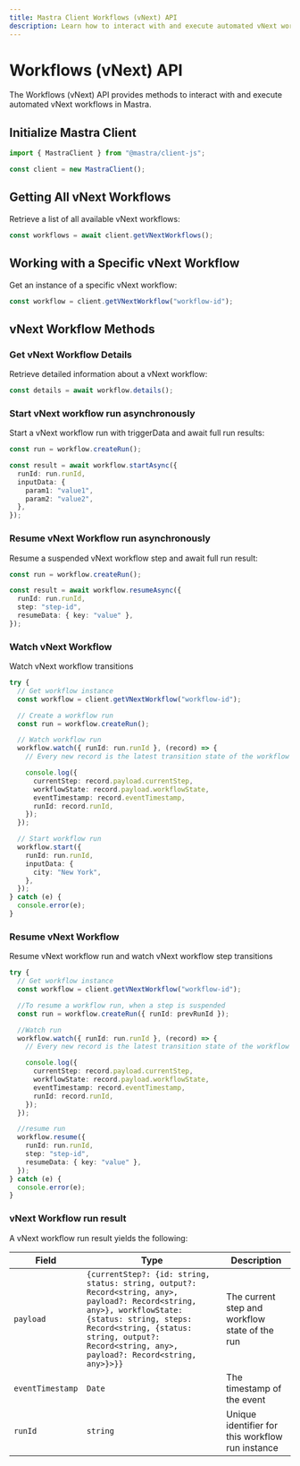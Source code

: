 ```yaml
---
title: Mastra Client Workflows (vNext) API
description: Learn how to interact with and execute automated vNext workflows in Mastra using the client-js SDK.
---
```


# Workflows (vNext) API

The Workflows (vNext) API provides methods to interact with and execute automated vNext workflows in Mastra.

## Initialize Mastra Client

```typescript
import { MastraClient } from "@mastra/client-js";

const client = new MastraClient();
```

## Getting All vNext Workflows

Retrieve a list of all available vNext workflows:

```typescript
const workflows = await client.getVNextWorkflows();
```

## Working with a Specific vNext Workflow

Get an instance of a specific vNext workflow:

```typescript
const workflow = client.getVNextWorkflow("workflow-id");
```

## vNext Workflow Methods

### Get vNext Workflow Details

Retrieve detailed information about a vNext workflow:

```typescript
const details = await workflow.details();
```

### Start vNext workflow run asynchronously

Start a vNext workflow run with triggerData and await full run results:

```typescript
const run = workflow.createRun();

const result = await workflow.startAsync({
  runId: run.runId,
  inputData: {
    param1: "value1",
    param2: "value2",
  },
});
```

### Resume vNext Workflow run asynchronously

Resume a suspended vNext workflow step and await full run result:

```typescript
const run = workflow.createRun();

const result = await workflow.resumeAsync({
  runId: run.runId,
  step: "step-id",
  resumeData: { key: "value" },
});
```

### Watch vNext Workflow

Watch vNext workflow transitions

```typescript
try {
  // Get workflow instance
  const workflow = client.getVNextWorkflow("workflow-id");

  // Create a workflow run
  const run = workflow.createRun();

  // Watch workflow run
  workflow.watch({ runId: run.runId }, (record) => {
    // Every new record is the latest transition state of the workflow run

    console.log({
      currentStep: record.payload.currentStep,
      workflowState: record.payload.workflowState,
      eventTimestamp: record.eventTimestamp,
      runId: record.runId,
    });
  });

  // Start workflow run
  workflow.start({
    runId: run.runId,
    inputData: {
      city: "New York",
    },
  });
} catch (e) {
  console.error(e);
}
```

### Resume vNext Workflow

Resume vNext workflow run and watch vNext workflow step transitions

```typescript
try {
  // Get workflow instance
  const workflow = client.getVNextWorkflow("workflow-id");

  //To resume a workflow run, when a step is suspended
  const run = workflow.createRun({ runId: prevRunId });

  //Watch run
  workflow.watch({ runId: run.runId }, (record) => {
    // Every new record is the latest transition state of the workflow run

    console.log({
      currentStep: record.payload.currentStep,
      workflowState: record.payload.workflowState,
      eventTimestamp: record.eventTimestamp,
      runId: record.runId,
    });
  });

  //resume run
  workflow.resume({
    runId: run.runId,
    step: "step-id",
    resumeData: { key: "value" },
  });
} catch (e) {
  console.error(e);
}
```

### vNext Workflow run result

A vNext workflow run result yields the following:

| Field            | Type                                                                                                                                                                                                                                               | Description                                      |
| ---------------- | -------------------------------------------------------------------------------------------------------------------------------------------------------------------------------------------------------------------------------------------------- | ------------------------------------------------ |
| `payload`        | `{currentStep?: {id: string, status: string, output?: Record<string, any>, payload?: Record<string, any>}, workflowState: {status: string, steps: Record<string, {status: string, output?: Record<string, any>, payload?: Record<string, any>}>}}` | The current step and workflow state of the run   |
| `eventTimestamp` | `Date`                                                                                                                                                                                                                                             | The timestamp of the event                       |
| `runId`          | `string`                                                                                                                                                                                                                                           | Unique identifier for this workflow run instance |
